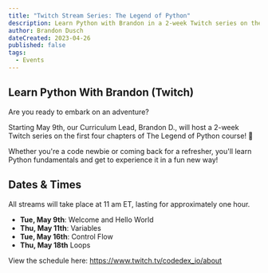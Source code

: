 ```yaml
---
title: "Twitch Stream Series: The Legend of Python"
description: Learn Python with Brandon in a 2-week Twitch series on the first 4 chapters of The Legend of Python!
author: Brandon Dusch
dateCreated: 2023-04-26
published: false
tags:
  - Events
---
```


## Learn Python With Brandon (Twitch)

Are you ready to embark on an adventure?

Starting May 9th, our Curriculum Lead, Brandon D., will host a 2-week Twitch series on the first four chapters of The Legend of Python course! 🐍

Whether you're a code newbie or coming back for a refresher, you'll learn Python fundamentals and get to experience it in a fun new way!

## Dates & Times

All streams will take place at 11 am ET, lasting for approximately one hour.

- **Tue, May 9th**: Welcome and Hello World
- **Thu, May 11th**: Variables
- **Tue, May 16th**: Control Flow
- **Thu, May 18th** Loops

View the schedule here:
https://www.twitch.tv/codedex_io/about
